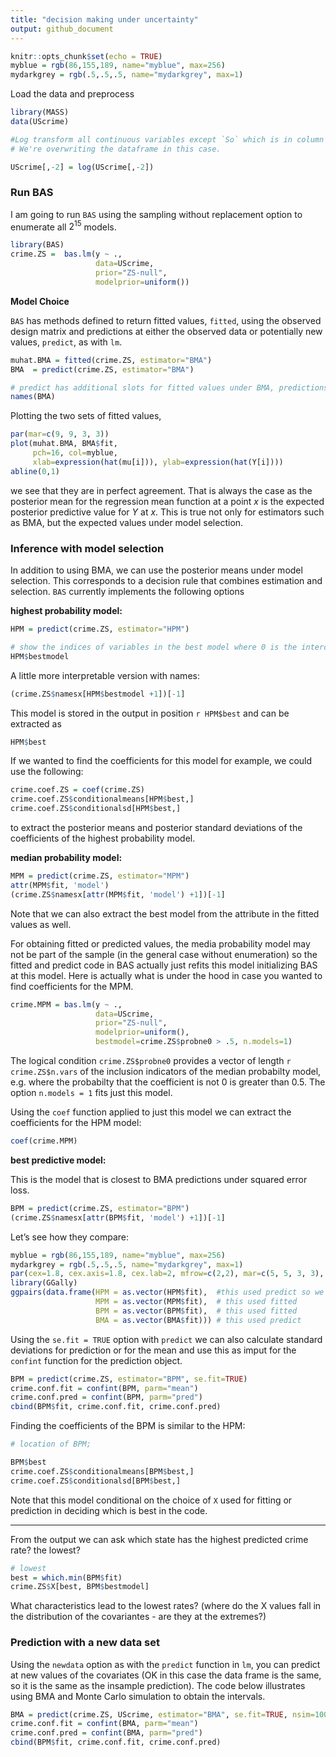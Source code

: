 ```yaml
---
title: "decision making under uncertainty"
output: github_document
---
```


```r
knitr::opts_chunk$set(echo = TRUE)
myblue = rgb(86,155,189, name="myblue", max=256)
mydarkgrey = rgb(.5,.5,.5, name="mydarkgrey", max=1)
```

Load the data and preprocess
```r
library(MASS)
data(UScrime)

#Log transform all continuous variables except `So` which is in column 2. 
# We're overwriting the dataframe in this case.

UScrime[,-2] = log(UScrime[,-2])
```


### Run BAS ###

I am going to run `BAS` using the sampling without replacement option to enumerate all $2^15$ models. 
```r
library(BAS)
crime.ZS =  bas.lm(y ~ ., 
                   data=UScrime,
                   prior="ZS-null",
                   modelprior=uniform()) 
```


**Model Choice**

`BAS` has methods defined to return fitted values, `fitted`, using the observed design matrix and predictions at either the observed data or potentially new values, `predict`, as with `lm`.  


```r
muhat.BMA = fitted(crime.ZS, estimator="BMA")
BMA  = predict(crime.ZS, estimator="BMA")

# predict has additional slots for fitted values under BMA, predictions under each model
names(BMA)
```

Plotting the two sets of fitted values,
```r
par(mar=c(9, 9, 3, 3))
plot(muhat.BMA, BMA$fit, 
     pch=16, col=myblue,
     xlab=expression(hat(mu[i])), ylab=expression(hat(Y[i])))
abline(0,1)
```
we see that they are in perfect agreement.  That is always the case as the posterior mean for the regression mean function at a point $x$ is the expected posterior  predictive value for $Y$ at $x$.   This is true not only for estimators such as BMA, but the expected values under model selection.   

### Inference with model selection ###

In addition to using BMA, we can use the posterior means under model selection.  This corresponds to a decision rule that combines estimation and selection.  `BAS` currently implements the following options


**highest probability model:**

```r
HPM = predict(crime.ZS, estimator="HPM")

# show the indices of variables in the best model where 0 is the intercept
HPM$bestmodel
```

A little more interpretable version with names:
```r
(crime.ZS$namesx[HPM$bestmodel +1])[-1]
```

This model is stored in the output in position `r HPM$best` and can be extracted as
```r
HPM$best
```

If we wanted to find the coefficients for this model for example, we could use the following:
```r

crime.coef.ZS = coef(crime.ZS)
crime.coef.ZS$conditionalmeans[HPM$best,]
crime.coef.ZS$conditionalsd[HPM$best,]
```
to extract the posterior means and posterior standard deviations of the coefficients of the highest probability model.


**median probability model:**
```r
MPM = predict(crime.ZS, estimator="MPM")
attr(MPM$fit, 'model')
(crime.ZS$namesx[attr(MPM$fit, 'model') +1])[-1]
```

Note that we can also extract the best model from the attribute in the fitted values as well.   

For obtaining fitted or predicted values,  the media probability model may not be part of the sample (in the general case without enumeration) so the fitted and predict code in BAS actually just refits this model initializing BAS at this model.  Here is actually what is under the hood in case you wanted to find coefficients for the MPM.


```r
crime.MPM = bas.lm(y ~ ., 
                   data=UScrime,
                   prior="ZS-null",
                   modelprior=uniform(),
                   bestmodel=crime.ZS$probne0 > .5, n.models=1) 
```

The logical condition `crime.ZS$probne0` provides a  vector of length `r crime.ZS$n.vars` of the inclusion indicators of the median probabilty model, e.g. where the probabilty that the coefficient is not 0 is greater than 0.5.  The option `n.models = 1` fits just this model.

Using the `coef` function applied to just this model we can extract the coefficients for the HPM model:

```r
coef(crime.MPM)
```

**best predictive model:**

This is the model that is closest to BMA predictions under squared error loss.
```r
BPM = predict(crime.ZS, estimator="BPM")
(crime.ZS$namesx[attr(BPM$fit, 'model') +1])[-1]
```

Let's see how they compare:

```r
myblue = rgb(86,155,189, name="myblue", max=256)
mydarkgrey = rgb(.5,.5,.5, name="mydarkgrey", max=1)
par(cex=1.8, cex.axis=1.8, cex.lab=2, mfrow=c(2,2), mar=c(5, 5, 3, 3), col.lab=mydarkgrey, col.axis=mydarkgrey, col=mydarkgrey)
library(GGally)
ggpairs(data.frame(HPM = as.vector(HPM$fit),  #this used predict so we need to extract fitted values
                   MPM = as.vector(MPM$fit),  # this used fitted
                   BPM = as.vector(BPM$fit),  # this used fitted
                   BMA = as.vector(BMA$fit))) # this used predict
```


Using the `se.fit = TRUE` option with `predict` we can also calculate standard deviations for prediction or for the mean and use this as imput for the `confint` function for the prediction object.

```r
BPM = predict(crime.ZS, estimator="BPM", se.fit=TRUE)
crime.conf.fit = confint(BPM, parm="mean")
crime.conf.pred = confint(BPM, parm="pred")
cbind(BPM$fit, crime.conf.fit, crime.conf.pred)

```

Finding the coefficients of the BPM is similar to the HPM:

```r
# location of BPM;

BPM$best
crime.coef.ZS$conditionalmeans[BPM$best,]
crime.coef.ZS$conditionalsd[BPM$best,]

```
Note that this model conditional on the choice of `X` used for fitting or prediction in deciding which is best in the code.


* * *
From the output we can ask which state has the highest predicted crime rate?  the lowest?   

```r
# lowest 
best = which.min(BPM$fit)
crime.ZS$X[best, BPM$bestmodel]
```
What characteristics lead to the lowest rates?   (where do the X values fall in the distribution of the covariantes - are they at the extremes?)

### Prediction with a new data set

Using the `newdata` option as with the `predict` function in `lm`, you can predict at new values of the covariates (OK in this case the data frame is the same, so it is the same as the insample prediction).  The code below illustrates using BMA and Monte Carlo simulation to obtain the intervals.

```r
BMA = predict(crime.ZS, UScrime, estimator="BMA", se.fit=TRUE, nsim=10000)
crime.conf.fit = confint(BMA, parm="mean")
crime.conf.pred = confint(BMA, parm="pred")
cbind(BPM$fit, crime.conf.fit, crime.conf.pred)
```

